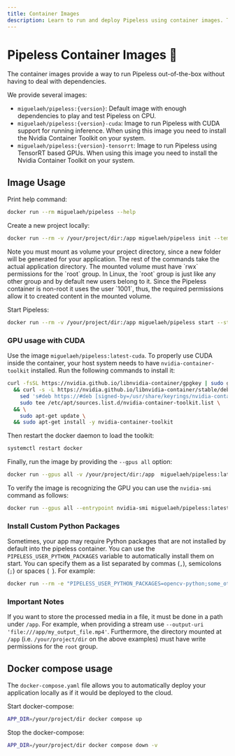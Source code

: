 ```yaml
---
title: Container Images
description: Learn to run and deploy Pipeless using container images. There are images available for CPU, and GPU (CUDA and TensorRT). The container images can also be used to easily deploy Pipeless to the cloud.
---
```


# Pipeless Container Images 🐋

The container images provide a way to run Pipeless out-of-the-box without having to deal with dependencies.

We provide several images:

* `miguelaeh/pipeless:{version}`: Default image with enough dependencies to play and test Pipeless on CPU.
* `miguelaeh/pipeless:{version}-cuda`: Image to run Pipeless with CUDA support for running inference. When using this image you need to install the Nvidia Container Toolkit on your system.
* `miguelaeh/pipeless:{version}-tensorrt`: Image to run Pipeless using TensorRT based GPUs. When using this image you need to install the Nvidia Container Toolkit on your system.


## Image Usage

Print help command:

```bash copy
docker run --rm miguelaeh/pipeless --help
```

Create a new project locally:

```bash copy
docker run --rm -v /your/project/dir:/app miguelaeh/pipeless init --template <template> my_project
```

<Callout>
Note you must mount as volume your project directory, since a new folder will be generated for your application.
The rest of the commands take the actual application directory.
</Callout>

<Callout>
The mounted volume must have `rwx` permissions for the `root` group. In Linux, the `root` group is just like any other group and by default new users belong to it. Since the Pipeless container is non-root it uses the user `1001`, thus, the required permissions allow it to created content in the mounted volume.
</Callout>

Start Pipeless:

```bash copy
docker run --rm -v /your/project/dir:/app miguelaeh/pipeless start --stages-dir /app
```

### GPU usage with CUDA

Use the image `miguelaeh/pipeless:latest-cuda`. To properly use CUDA inside the container, your host system needs to have `nvidia-container-toolkit` installed. Run the following commands to install it:

```bash copy
curl -fsSL https://nvidia.github.io/libnvidia-container/gpgkey | sudo gpg --dearmor -o /usr/share/keyrings/nvidia-container-toolkit-keyring.gpg \
  && curl -s -L https://nvidia.github.io/libnvidia-container/stable/deb/nvidia-container-toolkit.list | \
    sed 's#deb https://#deb [signed-by=/usr/share/keyrings/nvidia-container-toolkit-keyring.gpg] https://#g' | \
    sudo tee /etc/apt/sources.list.d/nvidia-container-toolkit.list \
  && \
    sudo apt-get update \
  && sudo apt-get install -y nvidia-container-toolkit
```

Then restart the docker daemon to load the toolkit:

```bash copy
systemctl restart docker
```

Finally, run the image by providing the `--gpus all` option:

```bash copy
docker run --gpus all -v /your/project/dir:/app  miguelaeh/pipeless:latest-cuda start --stages-dir /app
```

To verify the image is recognizing the GPU you can use the `nvidia-smi` command as follows:

```bash copy
docker run --gpus all --entrypoint nvidia-smi miguelaeh/pipeless:latest-cuda
```

### Install Custom Python Packages

Sometimes, your app may require Python packages that are not installed by default into the pipeless container. You can use the `PIPELESS_USER_PYTHON_PACKAGES` variable to automatically install them on start. You can specify them as a list separated by commas (`,`), semicolons (`;`) or spaces (` `). For example:

```bash copy
docker run --rm -e "PIPELESS_USER_PYTHON_PACKAGES=opencv-python;some_other_package,another_one" miguelaeh/pipeless start --stages-dir /app
```

### Important Notes

If you want to store the processed media in a file, it must be done in a path under `/app`. For example, when providing a stream use `--output-uri 'file:///app/my_output_file.mp4'`.
Furthermore, the directory mounted at `/app` (i.e. `/your/project/dir` on the above examples) must have write permissions for the `root` group.

## Docker compose usage

The `docker-compose.yaml` file allows you to automatically deploy your application locally as if it would be deployed to the cloud.

Start docker-compose:

```bash copy
APP_DIR=/your/project/dir docker compose up
```

Stop the docker-compose:

```bash copy
APP_DIR=/your/project/dir docker compose down -v
```
